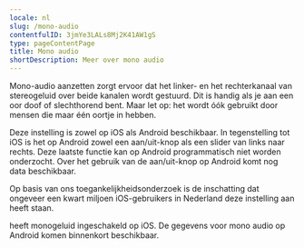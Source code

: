 ```yaml
---
locale: nl
slug: /mono-audio
contentfulID: 3jmYe3LALs8Mj2K41AW1gS
type: pageContentPage
title: Mono audio
shortDescription: Meer over mono audio
---
```


Mono-audio aanzetten zorgt ervoor dat het linker- en het rechterkanaal van stereogeluid over beide kanalen wordt gestuurd. Dit is handig als je aan een oor doof of slechthorend bent. Maar let op: het wordt óók gebruikt door mensen die maar één oortje in hebben.

Deze instelling is zowel op iOS als Android beschikbaar. In tegenstelling tot iOS is het op Android zowel een aan/uit-knop als een slider van links naar rechts. Deze laatste functie kan op Android programmatisch niet worden onderzocht. Over het gebruik van de aan/uit-knop op Android komt nog data beschikbaar.

Op basis van ons toegankelijkheidsonderzoek is de inschatting dat ongeveer een kwart miljoen iOS-gebruikers in Nederland deze instelling aan heeft staan.

<TwoColumnBlock>
  <LeftColumn>
    <ColumnRow>
      <PercentageBlock
        metrics={[
          { title: 'iOS - mono audio metric', key: 'ios-accessibility_is_mono_audio_enabled-true', isPercentage: true }
        ]}
        linkLabel="Meer over monogeluid"
        linkUrl="/nl/stats/mono-audio">
        heeft monogeluid ingeschakeld op iOS.
      </PercentageBlock>
    </ColumnRow>
  </LeftColumn>
  <RightColumn>
    <ColumnRow>
      <TextBlock
        showBackgroundColor={true}>
        De gegevens voor mono audio op Android komen binnenkort beschikbaar. 
        <CustomLink url="/nl/stats/mono-audio" label="Meer over monogeluid" external={false}/>
      </TextBlock>
    </ColumnRow>
  </RightColumn>
</TwoColumnBlock>